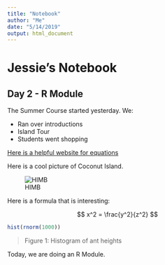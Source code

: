 ```yaml
---
title: "Notebook"
author: "Me"
date: "5/14/2019"
output: html_document
---
```


# Jessie's Notebook

## Day 2 - R Module

The Summer Course started yesterday. We: 

- Ran over introductions
- Island Tour
- Students went shopping

[Here is a helpful website for equations](https://www.calvin.edu/~rpruim/courses/s341/S17/from-class/MathinRmd.html)

Here is a cool picture of Coconut Island. 

![HIMB](HIMB/Unknown.jpeg)


Here is a formula that is interesting: 

$$ x^2 = \frac{y^2}{z^2} $$

```r
hist(rnorm(1000))
```

> Figure 1: Histogram of ant heights

Today, we are doing an R Module. 